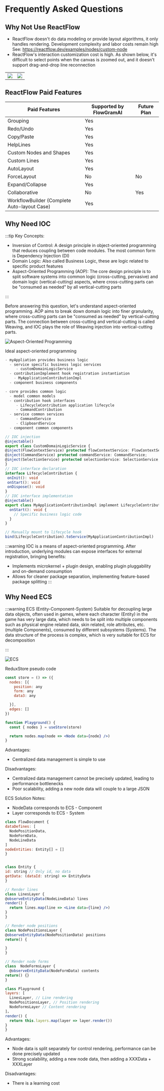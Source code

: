 # Frequently Asked Questions
## Why Not Use ReactFlow
- ReactFlow doesn't do data modeling or provide layout algorithms, it only handles rendering. Development complexity and labor costs remain high
See: https://reactflow.dev/examples/nodes/custom-node
- ReactFlow's interaction customization cost is high. As shown below, it's difficult to select points when the canvas is zoomed out, and it doesn't support drag-and-drop line reconnection
<table>
  <tr>
    <td><img src="@/public/reactflow/reactflow-render.gif"/></td>
    <td><img src="@/public/reactflow/reactflow-interaction.gif"/></td>
  </tr>
</table>

## ReactFlow Paid Features

| Paid Features                    | Supported by FlowGramAI | Future Plan |
|----------------------------------|------------------------|--------------|
| Grouping                         | Yes                    |              |
| Redo/Undo                        | Yes                    |              |
| Copy/Paste                       | Yes                    |              |
| HelpLines                        | Yes                    |              |
| Custom Nodes and Shapes          | Yes                    |              |
| Custom Lines                     | Yes                    |              |
| AutoLayout                       | Yes                    |              |
| ForceLayout                      | No                     | No           |
| Expand/Collapse                  | Yes                    |              |
| Collaborative                    | No                     | Yes          |
| WorkflowBuilder (Complete Auto-layout Case) | Yes         |              |

## Why Need IOC

:::tip Key Concepts:
- Inversion of Control: A design principle in object-oriented programming that reduces coupling between code modules. The most common form is Dependency Injection (DI)
- Domain Logic: Also called Business Logic, these are logic related to specific product features
- Aspect-Oriented Programming (AOP): The core design principle is to split software systems into common logic (cross-cutting, pervasive) and domain logic (vertical-cutting) aspects, where cross-cutting parts can be "consumed as needed" by all vertical-cutting parts

:::

Before answering this question, let's understand aspect-oriented programming. AOP aims to break down domain logic into finer granularity, where cross-cutting parts can be "consumed as needed" by vertical-cutting parts. The connection between cross-cutting and vertical-cutting is called Weaving, and IOC plays the role of Weaving injection into vertical-cutting parts.

![Aspect-Oriented Programming](@/public/weaving.png)

Ideal aspect-oriented programming

```ts
- myAppliation provides business logic
  - service specific business logic services
     - customDomainLogicService
  - contributionImplement hook registration instantiation
    - MyApplicationContributionImpl
  - component business components

- core provides common logic
  - model common models
  - contribution hook interfaces
     - LifecycleContribution application lifecycle
     - CommandContribution
  - service common services
     - CommandService
     - ClipboardService
  - component common components
  ```

  ```ts
  // IOC injection
@injectable()
export class CustomDomainLogicService {
  @inject(FlowContextService) protected flowContextService: FlowContextService;
  @inject(CommandService) protected commandService: CommandService;
  @inject(SelectionService) protected selectionService: SelectionService;
}
// IOC interface declaration
interface LifecycleContribution {
   onInit(): void
   onStart(): void
   onDispose(): void
}
// IOC interface implementation
@injectable()
export class MyApplicationContributionImpl implement LifecycleContribution {
    onStart(): void {
      // Specific business logic code
    }
}

// Manually mount to lifecycle hook
bind(LifecycleContribution).toService(MyApplicationContributionImpl)
```

:::warning IOC is a means of aspect-oriented programming. After introduction, underlying modules can expose interfaces for external registration, bringing benefits:
- Implements microkernel + plugin design, enabling plugin pluggability and on-demand consumption
- Allows for cleaner package separation, implementing feature-based package splitting
:::

## Why Need ECS

:::warning ECS (Entity-Component-System)
Suitable for decoupling large data objects, often used in games, where each character (Entity) in the game has very large data, which needs to be split into multiple components such as physical engine related data, skin related, role attributes, etc. (multiple Components), consumed by different subsystems (Systems). The data structure of the process is complex, which is very suitable for ECS for decomposition

:::

![ECS](./assets/ecs.png)

ReduxStore pseudo code
```jsx pure
const store = () => ({
  nodes: [{
    position: any
    form: any
    data3: any

  }],
  edges: []
})

function Playground() {
  const { nodes } = useStore(store)

  return nodes.map(node => <Node data={node} />)
}
```
Advantages:
- Centralized data management is simple to use

Disadvantages:
- Centralized data management cannot be precisely updated, leading to performance bottlenecks
- Poor scalability, adding a new node data will couple to a large JSON

ECS Solution
Notes:
- NodeData corresponds to ECS - Component
- Layer corresponds to ECS - System
```jsx pure
class FlowDocument {
dataDefines: [
  NodePositionData,
  NodeFormData,
  NodeLineData
]
nodeEntities: Entity[] = []
}


class Entity {
id: string // Only id, no data
getData: (dataId: string) => EntityData
}

// Render lines
class LinesLayer {
@observeEntityData(NodeLineData) lines
render() {
  return lines.map(line => <Line data={line} />)
}
}

// Render node positions
class NodePositionsLayer {
@observeEntityData(NodePositionData) positions
return() {

}
}

// Render node forms
class  NodeFormsLayer {
  @observeEntityData(NodeFormData) contents
return() {}
}

class Playground {
layers: [
  LinesLayer, // Line rendering
  NodePositionsLayer, // Position rendering
  NodeFormsLayer // Content rendering
]，
render() {
  return this.layers.map(layer => layer.render())
}
}
```
Advantages:
- Node data is split separately for control rendering, performance can be done precisely updated
- Strong scalability, adding a new node data, then adding a XXXData + XXXLayer

Disadvantages:
- There is a learning cost
